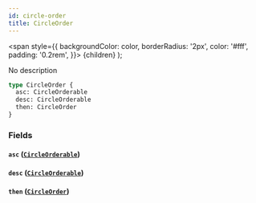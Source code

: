 ```yaml
---
id: circle-order
title: CircleOrder
---
```


<span
style={{
      backgroundColor: color,
      borderRadius: '2px',
      color: '#fff',
      padding: '0.2rem',
    }}>
{children}
</span>
);

No description

```graphql
type CircleOrder {
  asc: CircleOrderable
  desc: CircleOrderable
  then: CircleOrder
}
```

### Fields

#### `asc` ([`CircleOrderable`](/docs/schema/enums/circle-orderable))

#### `desc` ([`CircleOrderable`](/docs/schema/enums/circle-orderable))

#### `then` ([`CircleOrder`](/docs/schema/inputs/circle-order))
